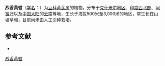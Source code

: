{{Speciesbox
| name = 烈香黄耆
| status = 
| status_system = 
| image =
| genus = Astragalus
| species = graveolens
| authority = Buch.-Ham.
}}

'''烈香黄耆'''（[[学名|学名]]：{{lang|la|''Astragalus graveolens''}}）为[[豆科|豆科]][[黄芪属|黄芪属]]的植物。分布于[[克什米尔地区|克什米尔地区]]、[[印度西北部|印度西北部]]、[[阿富汗|阿富汗]]以及[[中国大陆|中国大陆]]的[[云南|云南]]等地，生长于海拔500米至3,000米的地区，常生长在山坡草甸，目前尚未由人工引种栽培。

== 参考文献 ==
<div class="references-small">
* {{cite web| url =http://www.bioinfo.cn/db05/KmzwSpecies.php?action=view&id=15738| title =烈香黄耆| work =《中国高等植物数据库全库》| publisher =中国科学院微生物研究所| author =昆明植物研究所| accessdate =2009-02-24| deadurl =yes| archiveurl =https://web.archive.org/web/20160305081928/http://www.bioinfo.cn/db05/KmzwSpecies.php?action=view&id=15738| archivedate =2016-03-05}}
</div>
{{Taxonbar|from=Q15228092}}

[[Category:黄芪属|烈香黄耆]]


{{植物小作品}}